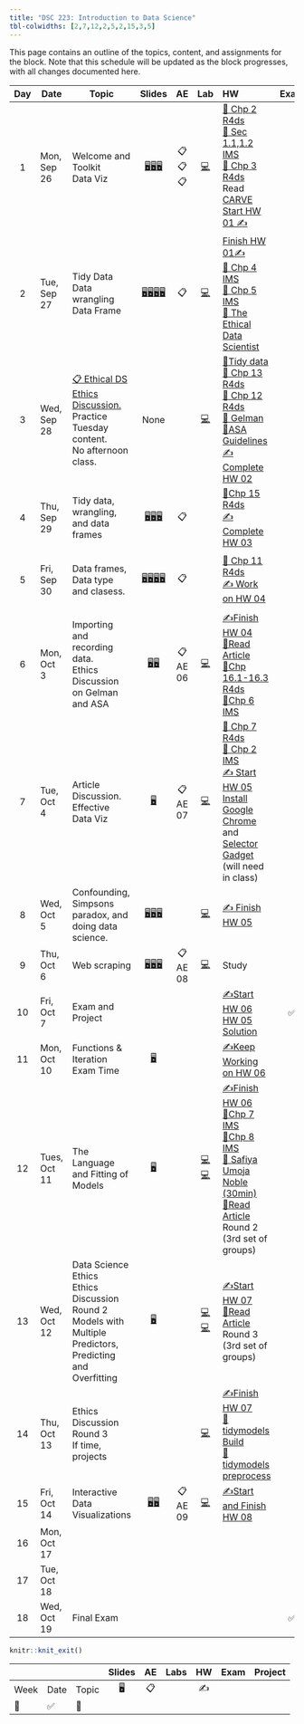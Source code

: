 ```yaml
---
title: "DSC 223: Introduction to Data Science"
tbl-colwidths: [2,7,12,2,5,2,15,3,5]
---
```


This page contains an outline of the topics, content, and assignments for the block. Note that this schedule will be updated as the block progresses, with all changes documented here.

::: column-screen-inset-right
| Day | Date         | Topic                                                                                                                                                      |                                                                                                                                                                               Slides                                                                                                                                                                                |    AE    |                                                                                              Lab                                                                                               | HW                                                                                                                                                                                                                                                                                                                                                                                                                                                                                                                                           | Exam | Project                                                                                |
|:------:|--------|--------|:------:|:------:|:------:|:-------|:------:|:-------|
|  1  | Mon, Sep 26  | Welcome and Toolkit <br/> Data Viz                                                                                                                         |                                              [🖥️](/course-materials/_slides/u1-d01-welcome/u1-d01-welcome.pdf "u1-d01-welcome")[🖥️](/course-materials/_slides/u1-d02-toolkit-r/u1-d02-toolkit-r.pdf "u1-d02-toolkit-r")[🖥️](/course-materials/_slides/u1-d03-toolkit-git/u1-d03-toolkit-git.pdf "u1-d03-toolkit-git")                                               |  📋📋📋  |                                                   [💻](/course-materials/lab-instructions/lab-01/lab-01-hello-r.html "Lab 01 Instructions")                                                    | [📖 Chp 2 R4ds](https://r4ds.had.co.nz/explore-intro.html "Read Chapter 2 R4ds") <br/> [📖 Sec 1.1,1.2 IMS](https://openintro-ims.netlify.app/data-hello.html "Sec 1.1,1.2 IMS") <br/> [📖 Chp 3 R4ds](https://r4ds.had.co.nz/data-visualisation.html "Read Chapter 2 R4ds") <br/> Read [CARVE](/course-materials/documents/CARVE.pdf) <br/> [Start HW 01 ✍️](/course-materials/hw-instructions/hw-01/hw-01-pet-names.html "Your version available via GitHub")                                                                              |      |                                                                                        |
|  2  | Tue, Sep 27  | Tidy Data <br/> Data wrangling <br/> Data Frame                                                                                                            |             [🖥️](/course-materials/_slides/u2-d01-data-viz/u2-d01-data-viz.pdf "u2-d01-data-viz")[🖥️](/course-materials/_slides/u2-d02-ggplot2/u2-d02-ggplot2.pdf "u2-d02-ggplot2")[🖥️](/course-materials/_slides/u2-d03-viz-num/u2-d03-viz-num.pdf "u2-d03-viz-num")[🖥️](/course-materials/_slides/u2-d04-viz-cat/u2-d04-viz-cat.pdf "u2-d04-viz-cat")             |    📋    |                                                   [💻](/course-materials/lab-instructions/lab-01/lab-01-hello-r.html "Lab 01 Instructions")                                                    | [Finish HW 01](/course-materials/hw-instructions/hw-01/hw-01-pet-names.html)[✍️](/course-materials/hw-instructions/hw-01/hw-01-pet-names.html "Your version available via GitHub") <br/> [📖 Chp 4 IMS](https://openintro-ims.netlify.app/explore-categorical.html "Sec 1.1,1.2 IMS") <br/> [📖 Chp 5 IMS](https://openintro-ims.netlify.app/explore-numerical.html "Read Chapter 2 R4ds") <br/> [📖 The Ethical Data Scientist](https://slate.com/technology/2016/02/how-to-bring-better-ethics-to-data-science.html "Read Chapter 2 R4ds") |      |                                                                                        |
|  3  | Wed, Sep 28  | [📋 Ethical DS Ethics Discussion.](/course-materials/class-discussion/ethical_ds_discussion.qmd) <br/> Practice Tuesday content. <br/> No afternoon class. |                                                                                                                                                                                None                                                                                                                                                                                 |          |                                                [💻](/course-materials/lab-instructions/lab-02/lab-02-plastic-waste.html "Lab 02 Instructions")                                                 | [📖Tidy data](https://www.jstatsoft.org/article/view/v059i10) <br/> [📖 Chp 13 R4ds](https://r4ds.had.co.nz/relational-data.html) <br/> [📖 Chp 12 R4ds](https://r4ds.had.co.nz/tidy-data.html) <br/> [📖 Gelman](http://www.stat.columbia.edu/~gelman/research/published/ChanceEthics14.pdf) <br/> [📖ASA Guidelines](https://www.amstat.org/your-career/ethical-guidelines-for-statistical-practice)<br/>[✍️Complete HW 02](/course-materials/hw-instructions/hw-02/hw-02-airbnb-edi.html "Your version available via GitHub")             |      |                                                                                        |
|  4  | Thu, Sep 29  | Tidy data, wrangling, and data frames                                                                                                                      |                                     [🖥️](/course-materials/_slides/u2-d05-tidy-data/u2-d05-tidy-data.pdf "u2-d05-tidy-data")[🖥️](/course-materials/_slides/u2-d06-grammar-wrangle/u2-d06-grammar-wrangle.pdf "u2-d06-grammar-wrangle")[🖥️](/course-materials/_slides/u2-d07-single-df/u2-d07-single-df.pdf "u2-d07-single-df")                                      |    📋    |                                                                                                                                                                                                | [📖Chp 15 R4ds](https://r4ds.had.co.nz/factors.html) <br/>[✍️ Complete HW 03](/course-materials/hw-instructions/hw-03/hw-03-accidents.html "Your version available via GitHub")                                                                                                                                                                                                                                                                                                                                                              |      | 📂Project Group Meeting                                                                |
|  5  | Fri, Sep 30  | Data frames, Data type and clasess.                                                                                                                        | [🖥️](/course-materials/_slides/u2-d08-multi-df/u2-d08-multi-df.pdf "u2-d08-multi-df")[🖥️](/course-materials/_slides/u2-d09-tidying/u2-d09-tidying.pdf "u2-d09-tidying")[🖥️](/course-materials/_slides/u2-d10-data-types/u2-d10-data-types.pdf "u2-d10-data-types")[🖥️](/course-materials/_slides/u2-d11-data-classes/u2-d11-data-classes.pdf "u2-d11-data-classes") |    📋    |                                                                                                                                                                                                | [📖 Chp 11 R4ds](https://r4ds.had.co.nz/data-import.html) <br/> [✍️ Work on HW 04](/course-materials/hw-instructions/hw-04/hw-04-college-majors.html "Your version available via GitHub")                                                                                                                                                                                                                                                                                                                                                    |      | 📂 Proposal Meetings. Afternoon class.                                                 |
|  6  | Mon, Oct 3   | Importing and recording data. <br/> Ethics Discussion on Gelman and ASA                                                                                    |                                                                                    [🖥️](/course-materials/_slides/u2-d12-data-import/u2-d12-data-import.pdf "u2-d12-data-import")[🖥️](/course-materials/_slides/u2-d13-data-recode/u2-d13-data-recode.pdf "u2-d13-data-recode")                                                                                     | 📋 AE 06 |                                               [💻](/course-materials/lab-instructions/lab-03/lab-03-nobel-laureates.html "Lab 03 Instructions")                                                | [✍️Finish HW 04](/course-materials/hw-instructions/hw-04/hw-04-college-majors.html "Due at 9am on Oct 4th")<br/>[📖Read Article](/course-materials/class-discussion/multiple_article_ethics_discussion.html)<br/>[📖Chp 16.1-16.3 R4ds](https://r4ds.had.co.nz/dates-and-times.html "Chp 16.1-16.3 R4ds")<br/>[📖Chp 6 IMS](https://openintro-ims.netlify.app/explore-applications.html "Chp 6 IMS")                                                                                                                                         |      |                                                                                        |
|  7  | Tue, Oct 4   | Article Discussion.<br/>Effective Data Viz                                                                                                                 |                                                                                                                          [🖥️](/course-materials/_slides/u2-d14-effective-dataviz/u2-d14-effective-dataviz.pdf "u2-d14-effective-dataviz")                                                                                                                           | 📋 AE 07 |                                                 [💻](/course-materials/lab-instructions/lab-04/lab-04-viz-sp-data.html "Lab 04 Instructions")                                                  | [📖 Chp 7 R4ds](https://r4ds.had.co.nz/exploratory-data-analysis.html "Chp 7 R4ds")<br/>[📖 Chp 2 IMS](https://openintro-ims.netlify.app/data-design.html "Chp 2 IMS")<br/>[✍️ Start HW 05](/course-materials/hw-instructions/hw-05/hw-05-legos.html "Due at 9am on Oct 6th") <br/>[Install Google Chrome](https://support.google.com/chrome/answer/95346?hl=en&co=GENIE.Platform%3DDesktop) and [Selector Gadget](https://chrome.google.com/webstore/detail/selectorgadget/mhjhnkcfbdhnjickkkdbjoemdmbfginb?hl=en) (will need in class)     |      |                                                                                        |
|  8  | Wed, Oct 5   | Confounding, Simpsons paradox, and doing data science.                                                                                                     |       [🖥️](/course-materials/_slides/u2-d15-studies-confounding/u2-d15-studies-confounding.pdf "u2-d15-studies-confounding")[🖥️](/course-materials/_slides/u2-d16-simpsons-paradox/u2-d16-simpsons-paradox.pdf "u2-d16-simpsons-paradox")[🖥️](/course-materials/_slides/u2-d17-doing-data-science/u2-d17-doing-data-science.pdf "u2-d17-doing-data-science")        |          |                                               [💻](/course-materials/lab-instructions/lab-05/lab-05-wrangle-sp-data.html "Lab 05 Instructions")                                                | [✍️ Finish HW 05](/course-materials/hw-instructions/hw-05/hw-05-legos.html "Due at 9am on Oct 6th")                                                                                                                                                                                                                                                                                                                                                                                                                                          |      |                                                                                        |
|  9  | Thu, Oct 6   | Web scraping                                                                                                                                               |                                 [🖥️](/course-materials/_slides/u2-d18-web-scrape/u2-d18-web-scrape.pdf "u2-d18-web-scrape")[🖥️](/course-materials/_slides/u2-d19-top-250-imdb/u2-d19-top-250-imdb.pdf "u2-d19-top-250-imdb")[🖥️](/course-materials/_slides/u2-d20-considerations/u2-d20-considerations.pdf "u2-d20-considerations")                                 | 📋 AE 08 |                                                  [💻](/course-materials/lab-instructions/lab-06/lab-06-sad-plots.html "Lab 06 Instructions")                                                   | Study                                                                                                                                                                                                                                                                                                                                                                                                                                                                                                                                        |      |                                                                                        |
| 10  | Fri, Oct 7   | Exam and Project                                                                                                                                           |                                                                                                                                                                                                                                                                                                                                                                     |          |                                                                                                                                                                                                | [✍️Start HW 06](/course-materials/hw-instructions/hw-06/hw-06-money-in-politics.html "Due at 9am on Oct 12th")<br/> [HW 05 Solution](https://moodle.cornellcollege.edu/pluginfile.php/324427/mod_resource/content/1/HW_05_anonymous.html "HW 05 Solution")                                                                                                                                                                                                                                                                                   |  ✅  | 📂Project Update Meeting                                                               |
| 11  | Mon, Oct 10  | Functions & Iteration <br/> Exam Time                                                                                                                      |                                                                                                                                          [🖥️](/course-materials/slides/functions_iteration.qmd "functions and iteration")                                                                                                                                           |          |                                                                                                                                                                                                | [✍️Keep Working on HW 06](/course-materials/hw-instructions/hw-06/hw-06-money-in-politics.html "Due at 9am on Oct 12th")                                                                                                                                                                                                                                                                                                                                                                                                                     |      |                                                                                        |
| 12  | Tues, Oct 11 | The Language and Fitting of Models                                                                                                                         |                                                                                                                                     [🖥️](/course-materials/slides/language_fitting_models.qmd "language and fitting of models")                                                                                                                                     |          |     [💻](/course-materials/lab-instructions/lab-08/lab-08-uoe-art.html "Lab 08 Instructions")[💻](/course-materials/lab-instructions/lab-09/lab-09-better-viz.html "Lab 09 Instructions")      | [✍️Finish HW 06](/course-materials/hw-instructions/hw-06/hw-06-money-in-politics.html "Due at 9am on Oct 12th")<br/>[📖Chp 7 IMS](https://openintro-ims.netlify.app/model-slr.html "Chp 7 IMS")<br/>[📖Chp 8 IMS](https://openintro-ims.netlify.app/model-mlr.html "Chp 8 IMS")<br/>[🎥 Safiya Umoja Noble (30min)](https://www.youtube.com/watch?app=desktop&v=tNi_U1Bb1S0 "Safiaya Umoja Noble (30min)")<br/>[📖Read Article](/course-materials/class-discussion/multiple_article_ethics_discussion.html) Round 2 (3rd set of groups)      |      |                                                                                        |
| 13  | Wed, Oct 12  | Data Science Ethics<br/>Ethics Discussion Round 2<br/>Models with Multiple Predictors, Predicting and Overfitting                                          |                                                                                                                                       [🖥️](/course-materials/slides/data_science_ethics.qmd "language and fitting of models")                                                                                                                                       |          | [💻](/course-materials/lab-instructions/lab-09/lab-09-better-viz.html "Lab 09 Instructions")[💻](/course-materials/lab-instructions/lab-10/lab-10-slr-course-evals.html "Lab 10 Instructions") | [✍️Start HW 07](/course-materials/hw-instructions/hw-07/hw-07-bike-rentals-dc.html "Due at 9am on Oct 14th")<br/>[📖Read Article](/course-materials/class-discussion/multiple_article_ethics_discussion.html) Round 3 (3rd set of groups)                                                                                                                                                                                                                                                                                                    |      |                                                                                        |
| 14  | Thu, Oct 13  | Ethics Discussion Round 3 <br/> If time, projects                                                                                                          |                                                                                                                                                                                                                                                                                                                                                                     |          |                                           [💻](/course-materials/lab-instructions/lab-14/lab-14-collaborating-on-github.html "Lab 14 Instructions")                                            | [✍️Finish HW 07](/course-materials/hw-instructions/hw-07/hw-07-bike-rentals-dc.html "Due at 9am on Oct 14th")<br/>[📖tidymodels Build](https://www.tidymodels.org/start/models/ "tidymodels build a model")<br/>[📖tidymodels preprocess](https://www.tidymodels.org/start/recipes/ "tidymodels preprocess with a recipe")<br/>                                                                                                                                                                                                              |      | [📂](project-description.qmd "Paper Due at 11:59 PM Friday October 14th")Time to work. |
| 15  | Fri, Oct 14  | Interactive Data Visualizations                                                                                                                            |                                                                                              [🖥️](/course-materials/slides/mlr_prediction.qmd "language and fitting of models")[🖥️](/course-materials/slides/interact_data_viz.qmd "interactive data visualizations")                                                                                               | 📋 AE 09 |                                               [💻](/course-materials/lab-instructions/lab-11/lab-11-mlr-course-evals.html "Lab 11 Instructions")                                               | [✍️Start and Finish HW 08](/course-materials/hw-instructions/hw-08/hw-08-exploring-gss.html "Due at 9am on Oct 17th")                                                                                                                                                                                                                                                                                                                                                                                                                        |      | [📂Project Paper](project-description.qmd "Paper Due at 11:59 PM Friday October 14th") |
| 16  | Mon, Oct 17  |                                                                                                                                                            |                                                                                                                                                                                                                                                                                                                                                                     |          |                                                                                                                                                                                                |                                                                                                                                                                                                                                                                                                                                                                                                                                                                                                                                              |      |                                                                                        |
| 17  | Tue, Oct 18  |                                                                                                                                                            |                                                                                                                                                                                                                                                                                                                                                                     |          |                                                                                                                                                                                                |                                                                                                                                                                                                                                                                                                                                                                                                                                                                                                                                              |      | 📂                                                                                     |
| 18  | Wed, Oct 19  | Final Exam                                                                                                                                                 |                                                                                                                                                                                                                                                                                                                                                                     |          |                                                                                                                                                                                                |                                                                                                                                                                                                                                                                                                                                                                                                                                                                                                                                              |  ✅  |                                                                                        |
:::

```r
knitr::knit_exit()
```

|      |      |       | Slides | AE  | Labs | HW  | Exam | Project |
|------|------|-------|:------:|:---:|:----:|:---:|:----:|:--------|
| Week | Date | Topic |   🖥️   | 📋  |      | ✍️  |      |         |
| 🎥   | ✅   | 📂    |        |     |      |     |      |         |
